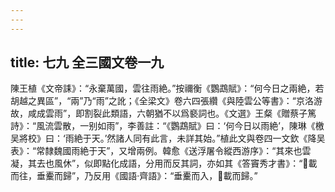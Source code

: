 ```yaml
---
---
---
```

title: 七九 全三國文卷一九
---




陳王植《文帝誄》：“永棄萬國，雲往雨絶。”按禰衡《鸚鵡賦》：“何今日之兩絶，若胡越之異區”，“兩”乃“雨”之訛；《全梁文》卷六四張纘《與陸雲公等書》：“京洛游故，咸成雲雨”，即割裂此類語，六朝猶不以爲褻詞也。《文選》王粲《贈蔡子篤詩》：“風流雲散，一别如雨”，李善註：“《鸚鵡賦》曰：‘何今日以雨絶’，陳琳《檄吴將校》曰：‘雨絶于天。’然諸人同有此言，未詳其始。”植此文與卷四一文欽《降吴表》：“常隸魏國雨絶于天”，又增兩例。韓愈《送浮屠令縱西游序》：“其來也雲凝，其去也風休”，似即點化成語，分用而反其詞，亦如其《答竇秀才書》：“𦓾載而往，垂櫜而歸”，乃反用《國語·齊語》：“垂櫜而入，𦓾載而歸。”